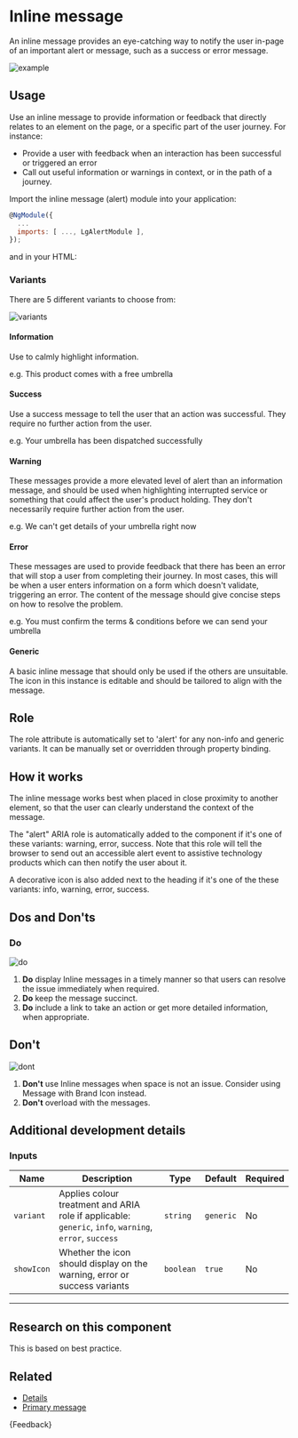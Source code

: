 
<Meta title="Components/Inline message (Alert)/Guide" />

# Inline message

<p class="standfirst">An inline message provides an eye-catching way to notify the user in-page of an important alert or message, such as a success or error message.</p>

![example](docs/inline-message/example.png)

## Usage

Use an inline message to provide information or feedback that directly relates to an element on the page, or a specific part of the user journey. For instance:

- Provide a user with feedback when an interaction has been successful or triggered an error
- Call out useful information or warnings in context, or in the path of a journey.



Import the inline message (alert) module into your application:

```js
@NgModule({
  ...
  imports: [ ..., LgAlertModule ],
});
```



and in your HTML:

<Source id="components-inline-message-alert-examples--standard-alert"></Source>

### Variants

There are 5 different variants to choose from:

![variants](docs/inline-message/variants.png)

#### Information

Use to calmly highlight information.

e.g. This product comes with a free umbrella

#### Success

Use a success message to tell the user that an action was successful. They require no further action from the user.

e.g. Your umbrella has been dispatched successfully

#### Warning

These messages provide a more elevated level of alert than an information message, and should be used when highlighting interrupted service or something that could affect the user's product holding. They don't necessarily require further action from the user.

e.g. We can't get details of your umbrella right now

#### Error

These messages are used to provide feedback that there has been an error that will stop a user from completing their journey. In most cases, this will be when a user enters information on a form which doesn't validate, triggering an error. The content of the message should give concise steps on how to resolve the problem.

e.g. You must confirm the terms & conditions before we can send your umbrella

#### Generic

A basic inline message that should only be used if the others are unsuitable. The icon in this instance is editable and should be tailored to align with the message.

## Role

The role attribute is automatically set to 'alert' for any non-info and generic variants. It can be manually set or overridden through property binding.

## How it works

The inline message works best when placed in close proximity to another element, so that the user can clearly understand the context of the message.

The "alert" ARIA role is automatically added to the component if it's one of these variants: warning, error, success. Note that this role will tell the browser to send out an accessible alert event to assistive technology products which can then notify the user about it.

A decorative icon is also added next to the heading if it's one of the these variants: info, warning, error, success.



## Dos and Don'ts

### Do

![do](docs/inline-message/do.png)

1. **Do** display Inline messages in a timely manner so that users can resolve the issue immediately when required.
2. **Do** keep the message succinct.
3. **Do** include a link to take an action or get more detailed information, when appropriate.

## Don't

![dont](docs/inline-message/dont.png)

1. **Don't** use Inline messages when space is not an issue. Consider using Message with Brand Icon instead.
2. **Don't** overload with the messages.

## Additional development details

### Inputs

| Name       | Description                                                                                            | Type      | Default   | Required |
|------------|--------------------------------------------------------------------------------------------------------|-----------|-----------|----------|
| `variant`  | Applies colour treatment and ARIA role if applicable: `generic`, `info`, `warning`, `error`, `success` | `string`  | `generic` | No       |
| `showIcon` | Whether the icon should display on the warning, error or success variants                              | `boolean` | `true`    | No       |



---

## Research on this component

This is based on best practice.

## Related

- [Details](./?path=/docs/components-details-guide--docs)
- [Primary message](./?path=/docs/components-primary-message-guide--docs)

<Markdown>{Feedback}</Markdown>
